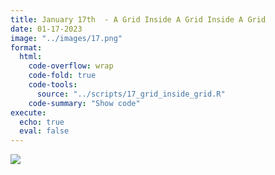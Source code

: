 ```yaml
---
title: January 17th  - A Grid Inside A Grid Inside A Grid
date: 01-17-2023
image: "../images/17.png"
format:
  html:
    code-overflow: wrap
    code-fold: true
    code-tools:
      source: "../scripts/17_grid_inside_grid.R"
    code-summary: "Show code"
execute:
  echo: true
  eval: false
---
```


![](/images/17.png){fig-alt="A generative art piece of a small square grid of rainbow colored lines that has been blown up and layered over each other multiple times on a black background. The lines appear to be a bit distorted." fig-align="center"}

```r


```